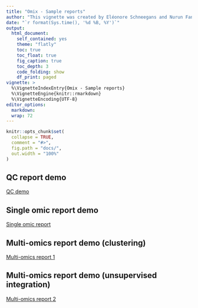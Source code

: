 ```yaml
---
title: "Omix - Sample reports"
author: "This vignette was created by Eléonore Schneegans and Nurun Fancy"
date: "`r format(Sys.time(), '%d %B, %Y')`"
output:
  html_document:
    self_contained: yes
    theme: "flatly"
    toc: true
    toc_float: true
    fig_caption: true
    toc_depth: 3
    code_folding: show
    df_print: paged
vignette: >
  %\VignetteIndexEntry{Omix - Sample reports}
  %\VignetteEngine{knitr::rmarkdown}
  %\VignetteEncoding{UTF-8}
editor_options: 
  markdown: 
  wrap: 72
---
```


```r
knitr::opts_chunk$set(
  collapse = TRUE,
  comment = "#>",
  fig.path = "docs/",
  out.width = "100%"
)
```

## QC report demo

[QC demo](../demo/QC_report_Omix.html)

## Single omic report demo

[Single omic report](../demo/single_omic_report_Omix.html)

## Multi-omics report demo (clustering)

[Multi-omics report 1](../demo/multi_omic_report_Omix_iCluster.html)


## Multi-omics report demo (unsupervised integration)

[Multi-omics report 2](../demo/multi_omic_report_MOFA.html)